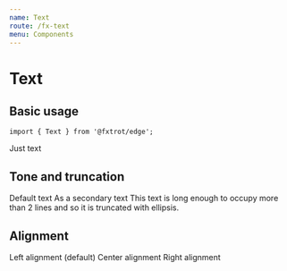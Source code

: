 ```yaml
---
name: Text
route: /fx-text
menu: Components
---
```



# Text

## Basic usage

```tsx
import { Text } from '@fxtrot/edge';
```

<Playground>
  <Text>Just text</Text>
</Playground>

## Tone and truncation

<Playground>
  <Stack>
    <Text>Default text</Text>
    <Text tone="secondary">As a secondary text</Text>
    <Text style={{ width: '300px' }} maxLines={1}>
      This text is long enough to occupy more than 2 lines and so it is truncated with ellipsis.
    </Text>
  </Stack>
</Playground>

## Alignment

<Playground>
  <Stack>
    <Text align="left">Left alignment (default)</Text>
    <Text align="center">Center alignment</Text>
    <Text align="right">Right alignment</Text>
  </Stack>
</Playground>

